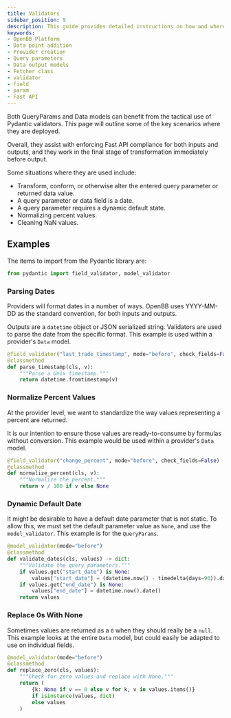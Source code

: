 ```yaml
---
title: Validators
sidebar_position: 9
description: This guide provides detailed instructions on how and where validators should be used.
keywords:
- OpenBB Platform
- Data point addition
- Provider creation
- Query parameters
- Data output models
- Fetcher class
- validator
- field
- param
- Fast API
---
```



<HeadTitle title="Validators - Developer Guidelines - Development | OpenBB Platform Docs" />

Both QueryParams and Data models can benefit from the tactical use of Pydantic validators.
This page will outline some of the key scenarios where they are deployed.

Overall, they assist with enforcing Fast API compliance for both inputs and outputs,
and they work in the final stage of transformation immediately before output.

Some situations where they are used include:

- Transform, conform, or otherwise alter the entered query parameter or returned data value.
- A query parameter or data field is a date.
- A query parameter requires a dynamic default state.
- Normalizing percent values.
- Cleaning NaN values.

## Examples

The items to import from the Pydantic library are:

```python
from pydantic import field_validator, model_validator
```

### Parsing Dates

Providers will format dates in a number of ways. OpenBB uses YYYY-MM-DD as the standard convention, for both inputs and outputs.

Outputs are a `datetime` object or JSON serialized string. Validators are used to parse the date from the specific format.
This example is used within a provider's `Data` model.

```python
@field_validator("last_trade_timestamp", mode="before", check_fields=False)
@classmethod
def parse_timestamp(cls, v):
    """Parse a Unix timestamp."""
    return datetime.fromtimestamp(v)
```

### Normalize Percent Values

At the provider level, we want to standardize the way values representing a percent are returned.

It is our intention to ensure those values are ready-to-consume by formulas without conversion.
This example would be used within a provider's `Data` model.

```python
@field_validator("change_percent", mode="before", check_fields=False)
@classmethod
def normalize_percent(cls, v):
    """Normalize the percent."""
    return v / 100 if v else None
```

### Dynamic Default Date

It might be desirable to have a default date parameter that is not static. To allow this, we must set the default parameter value as `None`, and use the `model_validator`. This example is for the `QueryParams`.

```python
@model_validator(mode="before")
@classmethod
def validate_dates(cls, values) -> dict:
    """Validate the query parameters."""
    if values.get("start_date") is None:
        values["start_date"] = (datetime.now() - timedelta(days=90)).date()
    if values.get("end_date") is None:
        values["end_date"] = datetime.now().date()
    return values
```

### Replace 0s With None

Sometimes values are returned as a `0` when they should really be a `null`.
This example looks at the entire `Data` model, but could easily be adapted to use on individual fields.

```python
@model_validator(mode="before")
@classmethod
def replace_zero(cls, values):
    """Check for zero values and replace with None."""
    return (
        {k: None if v == 0 else v for k, v in values.items()}
        if isinstance(values, dict)
        else values
    )
```
